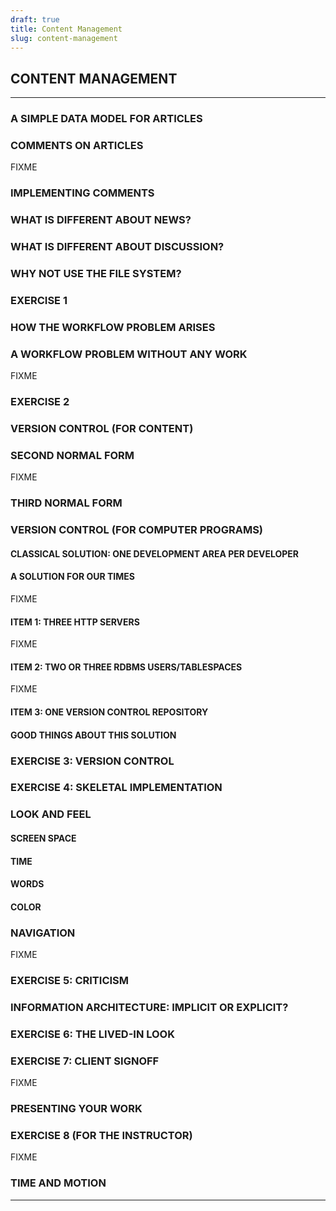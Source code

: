 ```yaml
---
draft: true
title: Content Management
slug: content-management
---
```



## CONTENT MANAGEMENT

------------------------------------------------------------------------

### A SIMPLE DATA MODEL FOR ARTICLES

### COMMENTS ON ARTICLES

FIXME

### IMPLEMENTING COMMENTS

### WHAT IS DIFFERENT ABOUT NEWS?

### WHAT IS DIFFERENT ABOUT DISCUSSION?

### WHY NOT USE THE FILE SYSTEM?

### EXERCISE 1

### HOW THE WORKFLOW PROBLEM ARISES

### A WORKFLOW PROBLEM WITHOUT ANY WORK

FIXME

### EXERCISE 2

### VERSION CONTROL (FOR CONTENT)

### SECOND NORMAL FORM

FIXME

### THIRD NORMAL FORM

### VERSION CONTROL (FOR COMPUTER PROGRAMS)

#### CLASSICAL SOLUTION: ONE DEVELOPMENT AREA PER DEVELOPER

#### A SOLUTION FOR OUR TIMES

FIXME

#### ITEM 1: THREE HTTP SERVERS

FIXME

#### ITEM 2: TWO OR THREE RDBMS USERS/TABLESPACES

FIXME

#### ITEM 3: ONE VERSION CONTROL REPOSITORY

#### GOOD THINGS ABOUT THIS SOLUTION

### EXERCISE 3: VERSION CONTROL

### EXERCISE 4: SKELETAL IMPLEMENTATION

### LOOK AND FEEL

#### SCREEN SPACE

#### TIME

#### WORDS

#### COLOR

### NAVIGATION

FIXME

### EXERCISE 5: CRITICISM

### INFORMATION ARCHITECTURE: IMPLICIT OR EXPLICIT?

### EXERCISE 6: THE LIVED-IN LOOK

### EXERCISE 7: CLIENT SIGNOFF

FIXME

### PRESENTING YOUR WORK

### EXERCISE 8 (FOR THE INSTRUCTOR)

FIXME

### TIME AND MOTION

------------------------------------------------------------------------
